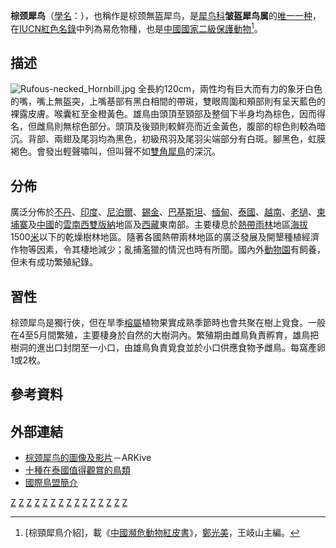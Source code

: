 {{speciesbox
| status = VU
| status_system = IUCN3.1
| status_ref = <ref name=IUCN>{{cite iucn|url=https://www.iucnredlist.org/details/22682510/0 |title=''Aceros nipalensis'' |author=BirdLife International |author-link=BirdLife International |year=2012 |access-date=26 November 2013|ref=harv}}</ref>
| image = Rufous-necked Hornbill Mahananda Wildlife Sanctuary West Bengal India 06.12.2015.jpg
| image_caption = 雄鸟
| image2 = Rufous-necked Hornbill Female Mahananda Wildlife Sanctuary West Bengal India 06.11.2015.jpg
| image2_caption = 雌鸟
| genus = Aceros
| parent_authority = [[Brian_Houghton_Hodgson|Hodgson]], 1829
| species = nipalensis
| authority = ([[Brian_Houghton_Hodgson|Hodgson]], 1829)<ref>{{cite journal|url=https://www.biodiversitylibrary.org/page/43120841|title=On a new species of Buceros|author=Hodgson, B.H.|year=1833|pages=178–186|journal=Asiatic Researches|volume=18|access-date=2020-12-05|archive-date=2020-07-23|archive-url=https://web.archive.org/web/20200723053228/https://www.biodiversitylibrary.org/page/43120841|dead-url=no}}</ref>
}}
'''棕颈犀鸟'''（[[學名|學名]]：''{{lang|la|Aceros nipalensis}}''），也稱作是棕颈無盔犀鸟，是[[犀鸟科|犀鸟科]]'''皱盔犀鸟属'''的[[单型|唯一一种]]，在[[IUCN紅色名錄|IUCN紅色名錄]]中列為易危物種，也是[[中國國家二級保護動物|中國國家二級保護動物]]<ref>[棕頸犀鳥介紹]，載《[[中國瀕危動物紅皮書|中國瀕危動物紅皮書]]》，[[鄭光美|鄭光美]]，王岐山主編。</ref>。

==描述==

[[File:Rufous-necked_Hornbill.jpg|thumb]]
全長約120cm，兩性均有巨大而有力的象牙白色的嘴，嘴上無盔突，上嘴基部有黑白相間的帶斑，雙眼周圍和頰部則有呈天藍色的裸露皮膚。喉囊紅至金橙黃色。雄鳥由頭頂至頸部及整個下半身均為棕色，因而得名，但雌鳥則無棕色部分。頭頂及後頸則較鮮亮而近金黃色，腹部的棕色則較為暗沉。背部、兩翅及尾羽均為黑色，初級飛羽及尾羽尖端部分有白斑。腳黑色，虹膜褐色。會發出輕聲嘯叫，但叫聲不如[[雙角犀鳥|雙角犀鳥]]的深沉。

==分佈==
廣泛分佈於[[不丹|不丹]]、[[印度|印度]]、[[尼泊爾|尼泊爾]]、[[錫金|錫金]]、[[巴基斯坦|巴基斯坦]]、[[缅甸|缅甸]]、[[泰國|泰國]]、[[越南|越南]]、[[老撾|老撾]]、[[柬埔寨|柬埔寨]]及[[中國|中國]]的[[雲南|雲南]][[西雙版納|西雙版納]]地區及[[西藏|西藏]]東南部。主要棲息於[[熱帶雨林|熱帶雨林]]地區[[海拔|海拔]]1500[[米_(單位)|米]]以下的乾燥樹林地區。隨著各國熱帶兩林地區的廣泛發展及開墾種植經濟作物等因素，令其棲地減少；亂捕濫獵的情況也時有所聞。國內外[[動物園|動物園]]有飼養，但未有成功繁殖紀錄。

==習性==
棕颈犀鸟是獨行俠，但在旱季[[榕屬|榕屬]]植物果實成熟季節時也會共聚在樹上覓食。一般在4至5月間繁殖，主要棲身於自然的大樹洞內。繁殖期由雌鳥負責孵育，雄鳥把樹洞的進出口封閉至一小口，由雄鳥負責覓食並於小口供應食物予雌鳥。每窩產卵1或2枚。

==參考資料==
{{Reflist}}

==外部連結==
* [https://web.archive.org/web/20070212070819/http://www.arkive.org/species/GES/birds/Aceros_nipalensis/ 棕颈犀鸟的圖像及影片]－ARKive
* [http://www.thaibirding.com/news/toptenresults5.htm 十種在泰國值得觀賞的鳥類] {{Wayback|url=http://www.thaibirding.com/news/toptenresults5.htm |date=20080706043550 }}
* [http://www.birdlife.org/datazone/species/index.html?action=SpcHTMDetails.asp&sid=964&m=0 國際鳥盟簡介] {{Wayback|url=http://www.birdlife.org/datazone/species/index.html?action=SpcHTMDetails.asp&sid=964&m=0 |date=20081122053849 }}
{{Taxonbar|from=Q924326}}

[[Category:中國國家一級保護動物|Z]]
[[Category:皺盔犀鳥屬|Z]]
[[Category:中國鳥類|Z]]
[[Category:尼泊尔鸟类|Z]]
[[Category:印度鸟类|Z]]
[[Category:巴基斯坦鸟类|Z]]
[[Category:老挝鸟类|Z]]
[[Category:越南鸟类|Z]]
[[Category:锡金鸟类|Z]]
[[Category:泰国鸟类|Z]]
[[Category:缅甸鸟类|Z]]
[[Category:云南鸟类|Z]]
[[Category:西藏鸟类|Z]]
[[Category:柬埔寨鸟类|Z]]
[[Category:1829年描述的鸟类|Z]]
